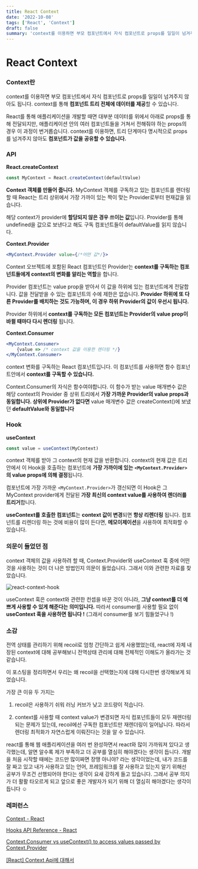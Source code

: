 ```yaml
---
title: React Context
date: '2022-10-08'
tags: ['React', 'Context']
draft: false
summary: 'context를 이용하면 부모 컴포넌트에서 자식 컴포넌트로 props를 일일이 넘겨주지 않아도 됩니다. context를 통해 컴포넌트 트리 전체에 데이터를 제공할 수 있습니다.'
---
```


# React Context

### Context란

context를 이용하면 부모 컴포넌트에서 자식 컴포넌트로 props를 일일이 넘겨주지 않아도 됩니다. context를 통해 **컴포넌트 트리 전체에 데이터를 제공**할 수 있습니다.

React를 통해 애플리케이션을 개발할 때면 대부분 데이터를 위에서 아래로 props를 통해 전달되지만, 애플리케이션 안의 여러 컴포넌트들을 거쳐서 전해줘야 하는 props의 경우 이 과정이 번거롭습니다. context를 이용하면, 트리 단계마다 명시적으로 props를 넘겨주지 않아도 **컴포넌트가 값을 공유할 수 있습니다.**

### API

**React.createContext**

```jsx
const MyContext = React.createContext(defaultValue)
```

**Context 객체를 만들어 줍니다.** MyContext 객체를 구독하고 있는 컴포넌트를 렌더링할 때 React는 트리 상위에서 가장 가까이 있는 짝이 맞는 Provider로부터 현재값을 읽습니다.

해당 context가 provider에 **할당되지 않은 경우 쓰이는 값**입니다. Provider를 통해 undefined을 값으로 보낸다고 해도 구독 컴포넌트들이 defaultValue를 읽지 않습니다.

**Context.Provider**

```jsx
<MyContext.Provider value={/*어떤 값*/}>
```

Context 오브젝트에 포함된 React 컴포넌트인 Provider는 **context를 구독하는 컴포넌트들에게 context의 변화를 알리는 역할**을 합니다.

Provider 컴포넌트는 value prop을 받아서 이 값을 하위에 있는 컴포넌트에게 전달합니다. 값을 전달받을 수 있는 컴포넌트의 수에 제한은 없습니다. **Provider 하위에 또 다른 Provider를 배치하는 것도 가능하며, 이 경우 하위 Provider의 값이 우선시 됩니다.**

Provider 하위에서 **context를 구독하는 모든 컴포넌트는 Provider의 value prop이 바뀔 때마다 다시 렌더링** 됩니다.

**Context.Consumer**

```jsx
<MyContext.Consumer>
	{value => /* context 값을 이용한 렌더링 */}
</MyContext.Consumer>
```

context 변화를 구독하는 React 컴포넌트입니다. 이 컴포넌트를 사용하면 함수 컴포넌트안에서 **context를 구독할 수 있습니다.**

Context.Consumer의 자식은 함수여야합니다. 이 함수가 받는 value 매개변수 값은 해당 context의 Provider 중 상위 트리에서 **가장 가까운 Provider의 value props과 동일합니다. 상위에 Provider가 없다면** value 매개변수 값은 createContext()에 보냈던 **defaultValue와 동일합니다**

### Hook

**useContext**

```jsx
const value = useContext(MyContext)
```

context 객체를 받아 그 context의 현재 값을 반환합니다. context의 현재 값은 트리 안에서 이 Hook을 호출하는 컴포넌트에 **가장 가까이에 있는** **`<MyContext.Provider>`의 value props에 의해 결정**됩니다.

컴포넌트에 가장 가까운 `<MyContext.Provider>`가 갱신되면 이 Hook은 그 MyContext provider에게 전달된 **가장 최신의 context value를 사용하여 렌더러를 트리거**합니다.

**useContext를 호출한 컴포넌트**는 **context 값이 변경**되면 **항상 리렌더링** 됩니다. 컴포넌트를 리렌더링 하는 것에 비용이 많이 든다면, **메모이제이션**을 사용하여 최적화할 수 있습니다.

### 의문이 들었던 점

context 객체의 값을 사용하려 할 때, Context.Provider와 useContext 훅 중에 어떤 것을 사용하는 것이 더 나은 방법인지 의문이 들었습니다. 그래서 이와 관련한 자료를 찾았습니다.

![react-context-hook](/static/images/react-context-hook.png)

useContext 훅은 context와 관련한 컨셉을 바꾼 것이 아니라, **그냥 context를 더 예쁘게 사용할 수 있게 해준다는 의미입니다.** 따라서 consumer를 사용할 필요 없이 **useContext 훅을 사용하면 됩니다 !** (그래서 consumer를 보기 힘들었구나 !)

### 소감

전역 상태를 관리하기 위해 recoil로 엄청 간단하고 쉽게 사용했었는데, react에 자체 내장된 context에 대해 공부해보니 전역상태 관리에 대해 전체적인 이해도가 올라가는 것 같습니다.

이 포스팅을 정리하면서 우리는 왜 recoil을 선택했는지에 대해 다시한번 생각해보게 되었습니다.

가장 큰 이유 두 가지는

1. recoil은 사용하기 쉬워 러닝 커브가 낮고 코드량이 적습니다.

2. context를 사용할 때 context value가 변경되면 자식 컴포넌트들이 모두 재렌더링 되는 문제가 있는데, recoil에선 구독한 컴포넌트만 재렌더링이 일어납니다. 따라서 렌더링 최적화가 자연스럽게 이뤄진다는 것을 알 수 있습니다.

react를 통해 웹 애플리케이션을 여러 번 완성하면서 react와 많이 가까워져 있다고 생각했는데, 알면 알수록 제가 부족하고 더 공부를 열심히 해야겠다는 생각이 듭니다. 개발을 처음 시작할 때에는 코드만 많이짜면 장땡 아니야? 라는 생각이었는데, 내가 코드를 잘 짜고 있고 내가 사용하고 있는 언어, 프레임워크를 잘 사용하고 있는지 알기 위해선 공부가 무조건 선행되어야 한다는 생각이 요새 강하게 들고 있습니다. 그래서 공부 의지가 더 활활 타오르게 되고 앞으로 좋은 개발자가 되기 위해 더 열심히 해야겠다는 생각이 듭니다 ☺️

### 레퍼런스

[Context - React](https://ko.reactjs.org/docs/context.html)

[Hooks API Reference - React](https://reactjs.org/docs/hooks-reference.html#usecontext)

[](https://react.vlpt.us/basic/22-context-dispatch.html)

[Context.Consumer vs useContext() to access values passed by Context.Provider](https://stackoverflow.com/questions/56816374/context-consumer-vs-usecontext-to-access-values-passed-by-context-provider)

[[React] Context Api에 대해서](https://leedr0730.medium.com/react-context-api%EC%97%90-%EB%8C%80%ED%95%B4%EC%84%9C-5d2f95d67b09)
